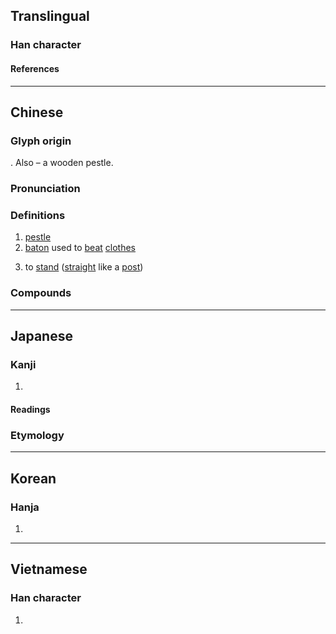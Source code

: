 {{character info}}
==Translingual==

===Han character===
{{Han char|rn=75|rad=木|as=04|sn=8|four=48940|canj=DOJ|ids=⿰木午}}

====References====
{{Han ref|kx=0513.170|dkj=14503|dj=0901.040|hdz=21170.080|uh=6775}}

----

==Chinese==
{{zh-forms}}

===Glyph origin===
{{Han etym}}
{{Han compound|木|午|c1=s|c2=p|t1=wood|ls=psc}}.
Also {{Han compound|木|午|t1=wood|t2=pestle|ls=ic|nocap=y}} – a wooden pestle.

===Pronunciation===
{{zh-pron
|m=chǔ
|c=cyu2,cyu5
|h=pfs=chhú;gd=cu3
|mn=thú
|mn-t=su2
|mn-t_note=su2 - literary
|mc=y
|oc=y
|ma=
|cat=n,m:v
}}

===Definitions===
{{zh-hanzi}}

# [[pestle]]
# [[baton]] used to [[beat]] [[clothes]]
# {{lb|zh|northeastern Mandarin}} to [[stand]] ([[straight]] like a [[post]])

===Compounds===
{{zh-der|砧杵|杵臼交|搗衣杵|流血漂杵|杵臼關節|磨杵成針|杵臼|鐵杵磨針|黑杵|血流漂杵}}

----

==Japanese==

===Kanji===
{{ja-kanji|grade=|rs=木04}}

# {{rfdef|ja|sort=木04}}

====Readings====
{{ja-readings
|goon=しょ
|kanon=しょ
|kun=きね-
}}

===Etymology===
{{ja-kanjitab|きね|yomi=k}}
{{ja-see|きね}}

----

==Korean==

===Hanja===
{{ko-hanja|저}}

# {{rfdef|ko|sort=木04}}

----

==Vietnamese==

===Han character===
{{vi-readings|rs=木04|reading=ngỏ}}

# {{rfdef|vi|sort=木04}}